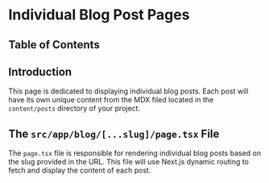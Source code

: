 
# Individual Blog Post Pages

## Table of Contents

## Introduction

This page is dedicated to displaying individual blog posts. Each post will have its own unique content from the MDX filed located in the `content/posts` directory of your project.

## The `src/app/blog/[...slug]/page.tsx` File

The `page.tsx` file is responsible for rendering individual blog posts based on the slug provided in the URL. This file will use Next.js dynamic routing to fetch and display the content of each post.
